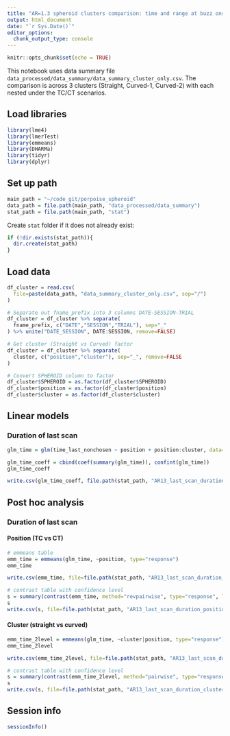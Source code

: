 ```yaml
---
title: "AR=1.3 spheroid clusters comparison: time and range at buzz onset"
output: html_document
date: "`r Sys.Date()`"
editor_options:
  chunk_output_type: console
---
```


```r
knitr::opts_chunk$set(echo = TRUE)
```

This notebook uses data summary file `data_processed/data_summary/data_summary_cluster_only.csv`. The comparison is across 3 clusters (Straight, Curved-1, Curved-2) with each nested under the TC/CT scenarios.



## Load libraries
```r
library(lme4)
library(lmerTest)
library(emmeans)
library(DHARMa)
library(tidyr)
library(dplyr)
```


## Set up path
```r
main_path = "~/code_git/porpoise_spheroid"
data_path = file.path(main_path, "data_processed/data_summary")
stat_path = file.path(main_path, "stat")
```

Create `stat` folder if it does not already exist:
```r
if (!dir.exists(stat_path)){
  dir.create(stat_path)
}
```


## Load data
```r
df_cluster = read.csv(
  file=paste(data_path, "data_summary_cluster_only.csv", sep="/")
)

# Separate out fname_prefix into 3 columns DATE-SESSION-TRIAL
df_cluster = df_cluster %>% separate(
  fname_prefix, c("DATE","SESSION","TRIAL"), sep="_"
) %>% unite("DATE_SESSION", DATE:SESSION, remove=FALSE)

# Get cluster (Straight vs Curved) factor
df_cluster = df_cluster %>% separate(
  cluster, c("position","cluster"), sep="_", remove=FALSE
)

# Convert SPHEROID column to factor
df_cluster$SPHEROID = as.factor(df_cluster$SPHEROID)
df_cluster$position = as.factor(df_cluster$position)
df_cluster$cluster = as.factor(df_cluster$cluster)
```


## Linear models

### Duration of last scan
```r
glm_time = glm(time_last_nonchosen ~ position + position:cluster, data=df_cluster, family=Gamma(link="log"))

glm_time_coeff = cbind(coef(summary(glm_time)), confint(glm_time))
glm_time_coeff

write.csv(glm_time_coeff, file.path(stat_path, "AR13_last_scan_duration_coeff.csv"))
```




## Post hoc analysis

### Duration of last scan

#### Position (TC vs CT)
```r
# emmeans table
emm_time = emmeans(glm_time, ~position, type="response")
emm_time

write.csv(emm_time, file=file.path(stat_path, "AR13_last_scan_duration_position_emmeans.csv"), row.names=FALSE)
```

```r
# contrast table with confidence level
s = summary(contrast(emm_time, method="revpairwise", type="response", level=0.95), infer=TRUE)
s
write.csv(s, file=file.path(stat_path, "AR13_last_scan_duration_position_contrast.csv"), row.names=FALSE)
```

#### Cluster (straight vs curved)
```r
emm_time_2level = emmeans(glm_time, ~cluster|position, type="response")
emm_time_2level

write.csv(emm_time_2level, file=file.path(stat_path, "AR13_last_scan_duration_cluster_emmeans.csv"), row.names=FALSE)
```

```r
# contrast table with confidence level
s = summary(contrast(emm_time_2level, method="pairwise", type="response", level=0.95), infer=TRUE)
s
write.csv(s, file=file.path(stat_path, "AR13_last_scan_duration_cluster_contrast.csv"), row.names=FALSE)
```




## Session info
```r
sessionInfo()
```
